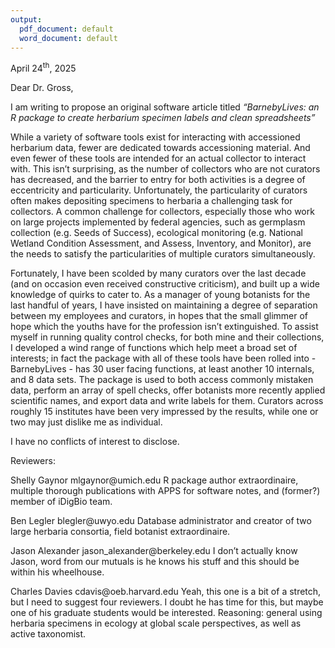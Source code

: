 ```yaml
---
output:
  pdf_document: default
  word_document: default
---
```


\begin{flushleft}
Brianna Gross \newline
Editor in Chief \newline
Applications in Plant Sciences \newline
\end{flushleft} 

\hfill April 24^th^, 2025  

Dear Dr. Gross, 
\vspace{3em}

I am writing to propose an original software article titled *"BarnebyLives: an R package to create herbarium specimen labels and clean spreadsheets"*

While a variety of software tools exist for interacting with accessioned herbarium data, fewer are dedicated towards accessioning material. 
And even fewer of these tools are intended for an actual collector to interact with. 
This isn't surprising, as the number of collectors who are not curators has decreased, and the barrier to entry for both activities is a degree of eccentricity and particularity. 
Unfortunately, the particularity of curators often makes depositing specimens to herbaria a challenging task for collectors. 
A common challenge for collectors, especially those who work on large projects implemented by federal agencies, such as germplasm collection (e.g. Seeds of Success), ecological monitoring (e.g. National Wetland Condition Assessment, and Assess, Inventory, and Monitor), are the needs to satisfy the particularities of multiple curators simultaneously. 

Fortunately, I have been scolded by many curators over the last decade (and on occasion even received constructive criticism), and built up a wide knowledge of quirks to cater to. 
As a manager of young botanists for the last handful of years, I have insisted on maintaining a degree of separation between my employees and curators, in hopes that the small glimmer of hope which the youths have for the profession isn't extinguished. 
To assist myself in running quality control checks, for both mine and their collections, I developed a wind range of functions which help meet a broad set of interests; in fact the package with all of these tools have been rolled into - BarnebyLives - has 30 user facing functions, at least another 10 internals, and 8 data sets. 
The package is used to both access commonly mistaken data, perform an array of spell checks, offer botanists more recently applied scientific names, and export data and write labels for them. 
Curators across roughly 15 institutes have been very impressed by the results, while one or two may just dislike me as individual. 


I have no conflicts of interest to disclose. 

\newpage

Reviewers: 

Shelly Gaynor mlgaynor@umich.edu 
R package author extraordinaire, multiple thorough publications with APPS for software notes, and (former?) member of iDigBio team. 

Ben Legler blegler@uwyo.edu 
Database administrator and creator of two large herbaria consortia, field botanist extraordinaire. 

Jason Alexander jason_alexander@berkeley.edu 
I don't actually know Jason, word from our mutuals is he knows his stuff and this should be within his wheelhouse. 

Charles Davies cdavis@oeb.harvard.edu 
Yeah, this one is a bit of a stretch, but I need to suggest four reviewers. 
I doubt he has time for this, but maybe one of his graduate students would be interested. 
Reasoning: general using herbaria specimens in ecology at global scale perspectives, as well as active taxonomist.  